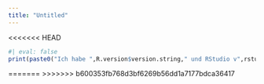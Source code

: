 ```yaml
---
title: "Untitled"
---
```

<<<<<<< HEAD

```r
#| eval: false
print(paste0("Ich habe ",R.version$version.string," und RStudio v",rstudioapi::versionInfo()$version))
```
=======
>>>>>>> b600353fb768d3bf6269b56dd1a7177bdca36417

